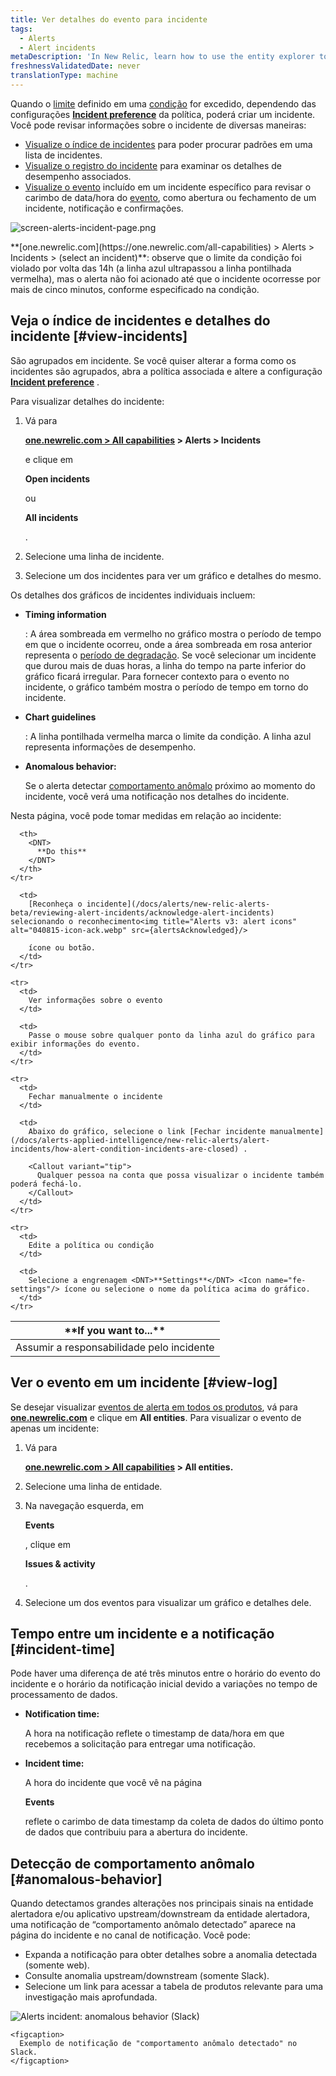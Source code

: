 ```yaml
---
title: Ver detalhes do evento para incidente
tags:
  - Alerts
  - Alert incidents
metaDescription: 'In New Relic, learn how to use the entity explorer to find and review alerts incidents.'
freshnessValidatedDate: never
translationType: machine
---
```





Quando o [limite](/docs/alerts/new-relic-alerts-beta/configuring-alert-policies/define-thresholds-trigger-alert) definido em uma [condição](/docs/alerts/new-relic-alerts-beta/configuring-alert-policies/define-alert-conditions) for excedido, dependendo das configurações <DNT>**[Incident preference](/docs/alerts/new-relic-alerts/configuring-alert-policies/specify-when-new-relic-creates-incidents)**</DNT> da política, <InlinePopover type="alerts"/>poderá criar um incidente. Você pode revisar informações sobre o incidente de diversas maneiras:

* [Visualize o índice de incidentes](#view-incidents) para poder procurar padrões em uma lista de incidentes.
* [Visualize o registro do incidente](#view-log) para examinar os detalhes de desempenho associados.
* [Visualize o evento](#incident-time) incluído em um incidente específico para revisar o carimbo de data/hora do [evento](/docs/using-new-relic/welcome-new-relic/get-started/glossary#event), como abertura ou fechamento de um incidente, notificação e confirmações.

<img
  title="screen-alerts-incident-page.png"
  alt="screen-alerts-incident-page.png"
  src={alertsIncidentPage}
/>

<figcaption>
  <DNT>**[one.newrelic.com](https://one.newrelic.com/all-capabilities) > Alerts > Incidents > (select an incident)**</DNT>: observe que o limite da condição foi violado por volta das 14h (a linha azul ultrapassou a linha pontilhada vermelha), mas o alerta não foi acionado até que o incidente ocorresse por mais de cinco minutos, conforme especificado na condição.
</figcaption>

## Veja o índice de incidentes e detalhes do incidente [#view-incidents]

São agrupados em incidente. Se você quiser alterar a forma como os incidentes são agrupados, abra a política associada e altere a configuração [<DNT>**Incident preference**</DNT>](/docs/alerts/new-relic-alerts-beta/reviewing-alert-incidents/specify-when-new-relic-creates-incidents) .

Para visualizar detalhes do incidente:

1. Vá para

   <DNT>**[one.newrelic.com > All capabilities](https://one.newrelic.com/all-capabilities) > Alerts > Incidents**</DNT>

   e clique em

   <DNT>**Open incidents**</DNT>

   ou

   <DNT>**All incidents**</DNT>

   .

2. Selecione uma linha de incidente.

3. Selecione um dos incidentes para ver um gráfico e detalhes do mesmo.

Os detalhes dos gráficos de incidentes individuais incluem:

* <DNT>**Timing information**</DNT>

  : A área sombreada em vermelho no gráfico mostra o período de tempo em que o incidente ocorreu, onde a área sombreada em rosa anterior representa o [período de degradação](/docs/using-new-relic/welcome-new-relic/get-started/glossary#degradation-period). Se você selecionar um incidente que durou mais de duas horas, a linha do tempo na parte inferior do gráfico ficará irregular. Para fornecer contexto para o evento no incidente, o gráfico também mostra o período de tempo em torno do incidente.

* <DNT>**Chart guidelines**</DNT>

  : A linha pontilhada vermelha marca o limite da condição. A linha azul representa informações de desempenho.

* <DNT>**Anomalous behavior:**</DNT>

  Se o alerta detectar [comportamento anômalo](#anomalous-behavior) próximo ao momento do incidente, você verá uma notificação nos detalhes do incidente.

Nesta página, você pode tomar medidas em relação ao incidente:

<table>
  <thead>
    <tr>
      <th width={250}>
        <DNT>
          **If you want to...**
        </DNT>
      </th>

      <th>
        <DNT>
          **Do this**
        </DNT>
      </th>
    </tr>
  </thead>

  <tbody>
    <tr>
      <td>
        Assumir a responsabilidade pelo incidente
      </td>

      <td>
        [Reconheça o incidente](/docs/alerts/new-relic-alerts-beta/reviewing-alert-incidents/acknowledge-alert-incidents) selecionando o reconhecimento<img title="Alerts v3: alert icons" alt="040815-icon-ack.webp" src={alertsAcknowledged}/>

        ícone ou botão.
      </td>
    </tr>

    <tr>
      <td>
        Ver informações sobre o evento
      </td>

      <td>
        Passe o mouse sobre qualquer ponto da linha azul do gráfico para exibir informações do evento.
      </td>
    </tr>

    <tr>
      <td>
        Fechar manualmente o incidente
      </td>

      <td>
        Abaixo do gráfico, selecione o link [Fechar incidente manualmente](/docs/alerts-applied-intelligence/new-relic-alerts/alert-incidents/how-alert-condition-incidents-are-closed) .

        <Callout variant="tip">
          Qualquer pessoa na conta que possa visualizar o incidente também poderá fechá-lo.
        </Callout>
      </td>
    </tr>

    <tr>
      <td>
        Edite a política ou condição
      </td>

      <td>
        Selecione a engrenagem <DNT>**Settings**</DNT> <Icon name="fe-settings"/> ícone ou selecione o nome da política acima do gráfico.
      </td>
    </tr>
  </tbody>
</table>

## Ver o evento em um incidente [#view-log]

Se desejar visualizar [eventos de alerta em todos os produtos](/docs/alerts/new-relic-alerts-beta/reviewing-events/review-events-across-products), vá para <DNT>**[one.newrelic.com](https://one.newrelic.com/all-capabilities)**</DNT> e clique em <DNT>**All entities**</DNT>. Para visualizar o evento de apenas um incidente:

1. Vá para

   <DNT>**[one.newrelic.com > All capabilities](https://one.newrelic.com/all-capabilities) > All entities.**</DNT>

2. Selecione uma linha de entidade.

3. Na navegação esquerda, em

   <DNT>**Events**</DNT>

   , clique em

   <DNT>**Issues & activity**</DNT>

   .

4. Selecione um dos eventos para visualizar um gráfico e detalhes dele.

## Tempo entre um incidente e a notificação [#incident-time]

Pode haver uma diferença de até três minutos entre o horário do evento do incidente e o horário da notificação inicial devido a variações no tempo de processamento de dados.

* <DNT>**Notification time:**</DNT>

  A hora na notificação reflete o timestamp de data/hora em que recebemos a solicitação para entregar uma notificação.

* <DNT>**Incident time:**</DNT>

  A hora do incidente que você vê na página

  <DNT>**Events**</DNT>

  reflete o carimbo de data timestamp da coleta de dados do último ponto de dados que contribuiu para a abertura do incidente.

## Detecção de comportamento anômalo [#anomalous-behavior]

Quando detectamos grandes alterações nos principais sinais na entidade alertadora e/ou aplicativo upstream/downstream da entidade alertadora, uma notificação de “comportamento anômalo detectado” aparece na página do incidente e no canal de notificação. Você pode:

* Expanda a notificação para obter detalhes sobre a anomalia detectada (somente web).
* Consulte anomalia upstream/downstream (somente Slack).
* Selecione um link para acessar a tabela de produtos relevante para uma investigação mais aprofundada.

<CollapserGroup>
  <Collapser
    id="slack-notification"
    title="Alerta de notificação no Slack"
  >
    <img
      title="Alerts incident: anomalous behavior (Slack)"
      alt="Alerts incident: anomalous behavior (Slack)"
      src={alertsIncidentContextinSlack}
    />

    <figcaption>
      Exemplo de notificação de "comportamento anômalo detectado" no Slack.
    </figcaption>
  </Collapser>
</CollapserGroup>